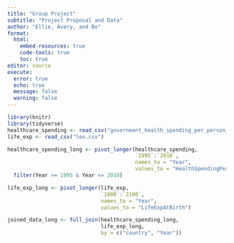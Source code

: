 ```yaml
---
title: "Group Project"
subtitle: "Project Proposal and Data"
author: "Ellie, Avery, and Bo"
format: 
  html:
    embed-resources: true
    code-tools: true
    toc: true
editor: source
execute: 
  error: true
  echo: true
  message: false
  warning: false
---
```


```r
library(knitr)
library(tidyverse)
healthcare_spending <- read_csv("government_health_spending_per_person_international_dollar.csv")
life_exp <- read_csv("lex.csv")
```


```r
healthcare_spending_long <- pivot_longer(healthcare_spending, 
                                         `1995`:`2010`, 
                                         names_to = "Year",
                                         values_to = "HealthSpendingPerCapita") |>
  filter(Year >= 1995 & Year <= 2010)

life_exp_long <- pivot_longer(life_exp,
                              `1800`:`2100`, 
                              names_to = "Year",
                              values_to = "LifeExpAtBirth")

joined_data_long <- full_join(healthcare_spending_long, 
                              life_exp_long, 
                              by = c("country", "Year"))
```

